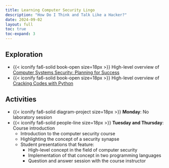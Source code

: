 ```yaml
---
title: Learning Computer Security Lingo
description: "How Do I Think and Talk Like a Hacker?"
date: 2024-09-02
layout: full
toc: true
toc-expand: 3
---
```


## Exploration

- {{< iconify fa6-solid book-open size=18px >}} High-level overview of
[Computer Systems Security: Planning for
Success](https://web.njit.edu/~rt494/security/)
- {{< iconify fa6-solid book-open size=18px >}} High-level overview of
[Cracking Codes with Python](https://inventwithpython.com/cracking/)

## Activities

- {{< iconify fa6-solid diagram-project size=18px >}} **Monday**: No laboratory
  session
- {{< iconify fa6-solid people-line size=18px >}} **Tuesday and Thursday**: Course introduction
  - Introduction to the computer security course
  - Highlighting the concept of a security synapse
  - Student presentations that feature:
    - High-level concept in the field of computer security
    - Implementation of that concept in two programming languages
    - Question and answer session with the course instructor
